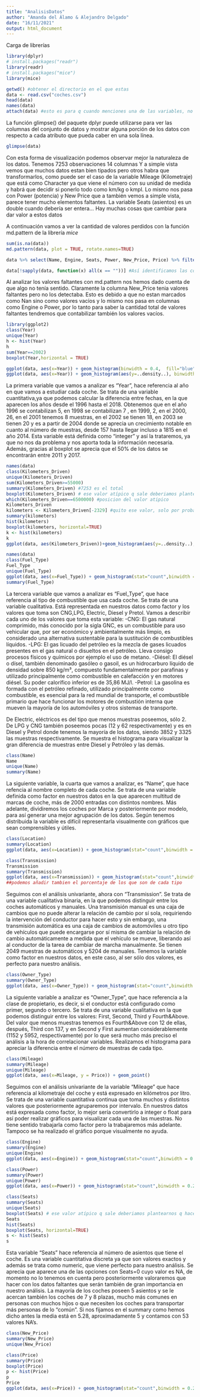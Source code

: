 ```yaml
---
title: "AnalisisDatos"
author: "Amanda del Álamo & Alejandro Delgado"
date: "16/11/2021"
output: html_document
---
```


Carga de librerías
```r
library(dplyr)
# install.packages("readr")
library(readr)
# install.packages("mice")
library(mice)
```
```r
getwd() #obtener el directorio en el que estas 
data <- read.csv("coches.csv")
head(data)
names(data)
attach(data) #esto es para q cuando menciones una de las variables, no tengas q poner data$prize sino q puedes llamarla cuando quieras 
```

La función glimpse() del paquete dplyr puede utilizarse para ver las columnas del conjunto de datos y mostrar alguna porción de los datos con respecto a cada atributo que pueda caber en una sola línea.
```r
glimpse(data)
```
Con esta forma de visualización podemos observar mejor la naturaleza de los datos.
Tenemos 7253 observaciones
14 columnas 
Y a simple vista vemos que muchos datos estan bien tipados pero otros habra que transformarlos, como puede ser el caso de la variable Mileage (Kilometraje) que está como Character ya que viene el número con su unidad de medida y habrá que decidir si ponerlo todo como km/kg o kmpl. Lo mismo nos pasa con Power (potencia) y New Price que a también vemos a simple vista, parece tener mucho elementos faltantes. La variable Seats (asientos) es un double cuando debería ser entera... Hay muchas cosas que cambiar para dar valor a estos datos

A continuación vamos a ver la cantidad de valores perdidos con la función md.pattern de la librería *mice*

```r
sum(is.na(data))
md.pattern(data, plot = TRUE, rotate.names=TRUE)

data %>% select(Name, Engine, Seats, Power, New_Price, Price) %>% filter(is.na(Engine) | is.na(Seats) | is.na(Power) | is.na(New_Price) | is.na(Price)) %>% arrange(Name) %>% distinct()

data[!sapply(data, function(x) all(x == ""))] #Así identificamos las columnas que tienen valores faltantes
```
Al analizar los valores faltantes con md.pattern nos hemos dado cuenta de que algo no tenía sentido. Claramente la columna New_Price tenia valores faltantes pero no los detectaba. Esto es debido a que no estan marcados como Nan sino como valores vacíos y lo mismo nos pasa en columnas como Engine o Power, por lo tanto para saber la cantidad total de valores faltantes tendremos que contabilizar también los valores vacíos.


```r
library(ggplot2)
class(Year)
unique(Year)
h <- hist(Year)
h
sum(Year==2002)
boxplot(Year,horizontal = TRUE)

ggplot(data, aes(x=Year)) + geom_histogram(binwidth = 0.4,  fill="blue", colour="black")
ggplot(data, aes(x=Year)) + geom_histogram(aes(y=..density..), binwidth = 0.4,  fill="blue", colour="black")+geom_density(colour="green", fill="green",alpha=0.3)
```
La primera variable que vamos a analizar es "Year", hace referencia al año en que vamos a estudiar cada coche. Se trata de una variable cuantitativa,ya que podemos calcular la diferencia entre fechas, en la que aparecen los años desde el 1996 hasta el 2018.  Obtenemos que en el año 1996 se contabilizan 5, en 1998 se contabilizan 7 , en 1999, 2, en el 2000, 26, en el 2001 tenemos 8 muestras, en el 2002 se tienen 18, en 2003 se tienen 20 y es a partir de 2004 donde se aprecia un crecimiento notable en cuanto al número de muestras, desde 157 hasta llegar incluso a 1815 en el año 2014. Esta variable está definida como "integer" y así la trataremos, ya que no nos da problema y nos aporta toda la información necesaria. Además, gracias al boxplot se aprecia que el 50% de los datos se encontrarán entre 2011 y 2017.

```r
names(data)
class(Kilometers_Driven)
unique(Kilometers_Driven)
sum(Kilometers_Driven>=55000)
summary(Kilometers_Driven) #7253 es el total
boxplot(Kilometers_Driven) # ese valor atípico q sale deberiamos plantearnos q hacer con él, es un valor excesivamente alto
which(Kilometers_Driven==6500000) #posicion del valor atipico
Kilometers_Driven
kilometers <- Kilometers_Driven[-2329] #quito ese valor, solo por probar, yo le estudiaría aparte
summary(kilometers)
hist(kilometers)
boxplot(kilometers, horizontal=TRUE)
k <- hist(kilometers)
k
ggplot(data, aes(Kilometers_Driven))+geom_histogram(aes(y=..density..), bins=50)+geom_density()+scale_x_log10()
```



```r
names(data)
class(Fuel_Type)
Fuel_Type
unique(Fuel_Type)
ggplot(data, aes(x=Fuel_Type)) + geom_histogram(stat="count",binwidth = 0.4,  fill="blue", colour="black") 
summary(Fuel_Type)
```
La tercera variable que vamos a analizar es "Fuel_Type", que hace referencia al tipo de combustible que usa cada coche. Se trata de una variable cualitativa. Está representada en nuestros datos como factor y los valores que  toma son CNG,LPG, Electric, Diesel y Pretol. Vamos a describir cada uno de los valores que toma esta variable:
    -CNG: El gas natural comprimido, más conocido por la sigla GNC, es un combustible para uso vehicular que, por ser económico y ambientalmente más limpio, ​ es considerado una alternativa sustentable para la sustitución de combustibles líquidos.
    -LPG: El gas licuado del petróleo es la mezcla de gases licuados presentes en el gas natural o disueltos en el petróleo. Lleva consigo procesos físicos y químicos por ejemplo el uso de metano.
    -Diésel: El diésel o dísel, también denominado gasóleo o gasoil, es un hidrocarburo líquido de densidad sobre 850 kg/m³, compuesto fundamentalmente por parafinas y utilizado principalmente como combustible en calefacción y en motores diésel. Su poder calorífico inferior es de 35,86 MJ/l.
    -Petrol: La gasolina es formada con el petróleo refinado, utilizado principalmente como combustible, es esencial para la red mundial de transporte, el combustible primario que hace funcionar los motores de combustión interna que mueven la mayoría de los automóviles y otros sistemas de transporte.
    
De Electric, eléctricos es del tipo que menos muestras poseemos, sólo 2. De LPG y CNG también poseemos pocas (12 y 62 respectivamente) y es en Diesel y Petrol donde tenemos la mayoría de los datos, siendo 3852 y 3325 las muestras respectivamente. 
Se muestra el histograma para visualizar la gran diferencia de muestras entre Diesel y Petróleo y las demás.

```r
class(Name)
Name
unique(Name)
summary(Name)

```

La siguiente variable, la cuarta que vamos a analizar, es "Name", que hace refencia al nombre completo de cada coche. Se trata de una variable definida como factor en nuestros datos en la que aparecen multitud de marcas de coche, más de 2000 entradas con distintos nombres. Más adelante, dividiremos los coches por Marca y posteriormente por modelo, para así generar una mejor agrupación de los datos. Según tenemos distribuida la variable es difícil representarla visualmente con gráficos que sean comprensibles y útiles.


```r
class(Location)
summary(Location) 
ggplot(data, aes(x=Location)) + geom_histogram(stat="count",binwidth = 0.4,  fill="blue", colour="black", ordered=TRUE)
```


```r
class(Transmission)
Transmission
summary(Transmission)
ggplot(data, aes(x=Transmission)) + geom_histogram(stat="count",binwidth = 0.4,  fill="blue", colour="black", ordered=TRUE)
##podemos añadir tambien el porcentaje de los que son de cada tipo
```

Seguimos con el análisis univariante, ahora con "Transmission". Se trata de una variable cualitativa binaria, en la que podemos distinguir entre los coches automáticos y manuales. Una transmisión manual es una caja de cambios que no puede alterar la relación de cambio por sí sola, requiriendo la intervención del conductor para hacer esto y sin embargo, una transmisión automática es una caja de cambios de automóviles u otro tipo de vehículos que puede encargarse por sí misma de cambiar la relación de cambio automáticamente a medida que el vehículo se mueve, liberando así al conductor de la tarea de cambiar de marcha manualmente. Se tienen 2049 muestras de automáticos y 5204 de manuales. Tenemos la variable como factor en nuestros datos, en este caso, al ser sólo dos valores, es perfecto para nuestro análisis.

```r
class(Owner_Type)
summary(Owner_Type)
ggplot(data, aes(x=Owner_Type)) + geom_histogram(stat="count",binwidth = 0.4,  fill="blue", colour="black", ordered=TRUE)

```
La siguiente variable a analizar es "Owner_Type", que hace referencia a la clase de propietario, es decir, si el conductor está configurado como primer, segundo o tercero. Se trata de una variable cualitativa en la que podemos distinguir entre los valores: First, Second, Third y Fourth&Above. Del valor que menos muestras tenemos es Fourth&Above con 12 de ellas, después, Third con 137, y en Second y First aumentan considerablemente (1152 y 5952, respectivamente) por lo que será mucho más preciso el análisis a la hora de correlacionar variables. Realizamos el histograma para apreciar la diferencia entre el número de muestras de cada tipo.


```r
class(Mileage)
summary(Mileage)
unique(Mileage)
ggplot(data, aes(x=Mileage, y = Price)) + geom_point()
```
Seguimos con el análisis univariante de la variable "Mileage" que hace referencia al kilometraje del coche y está expresado en kilómetros por litro. Se trata de una variable cuantitativa continua que toma muchos y distintos valores que posteriormente agruparemos por intervalo. En nuestros datos está expresada como factor, lo mejor sería convertirlo a integer o float para así poder realizar gráficos para visualizar cada una de las muestras. No tiene sentido trabajarla como factor pero la trabajaremos más adelante. Tampoco se ha realizado el gráfico porque visualmente no ayuda.



```r
class(Engine)
summary(Engine)
unique(Engine)
ggplot(data, aes(x=Engine)) + geom_histogram(stat="count",binwidth = 0.2,  fill="blue", colour="black", ordered=TRUE)
```

```r
class(Power)
summary(Power)
unique(Power)
ggplot(data, aes(x=Power)) + geom_histogram(stat="count",binwidth = 0.2,  fill="blue", colour="black", ordered=TRUE)
```

```r
class(Seats)
summary(Seats)
unique(Seats)
boxplot(Seats) # ese valor atípico q sale deberiamos plantearnos q hacer con él, es un valor excesivamente alto
Seats
hist(Seats)
boxplot(Seats, horizontal=TRUE)
s <- hist(Seats)
s
```
Esta variable "Seats" hace referencia al número de asientos que tiene el coche. Es una variable cuantitativa discreta ya que son valores exactos y además se trata como numeric, que viene perfecto para nuestro análisis. Se aprecia que aparece una de las opciones con Seats=0 cuyo valor es NA, de momento no lo tenemos en cuenta pero posteriormente valoraremos que hacer con los datos faltantes que serán también de gran importancia en nuestro análisis. La mayoría de los coches poseen 5 asientos y se le acercan también los coches de 7 y 8 plazas, mucho más comunes en personas con muchos hijos o que necesiten los coches para transportar más personas de lo "común".
Si nos fijamos en el summary como hemos dicho antes la media está en 5.28, aproximadamente 5 y contamos con 53 valores NA's.


```r
class(New_Price)
summary(New_Price)
unique(New_Price)
```


```r
class(Price)
summary(Price)
boxplot(Price)
p <- hist(Price)
p
Price
ggplot(data, aes(x=Price)) + geom_histogram(stat="count",binwidth = 0.2,  fill="blue", colour="black", ordered=TRUE)
```










